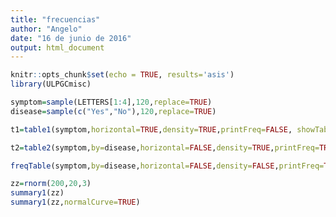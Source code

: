 ```yaml
---
title: "frecuencias"
author: "Angelo"
date: "16 de junio de 2016"
output: html_document
---
```



```r
knitr::opts_chunk$set(echo = TRUE, results='asis')
library(ULPGCmisc)
```

```r
symptom=sample(LETTERS[1:4],120,replace=TRUE)
disease=sample(c("Yes","No"),120,replace=TRUE)

t1=table1(symptom,horizontal=TRUE,density=TRUE,printFreq=FALSE, showTable=TRUE)
```


```r
t2=table2(symptom,by=disease,horizontal=FALSE,density=TRUE,printFreq=TRUE, showTable=TRUE)
```

```r
freqTable(symptom,by=disease,horizontal=FALSE,density=FALSE,printFreq=TRUE, showTable=TRUE)
```

```r
zz=rnorm(200,20,3)
summary1(zz)
summary1(zz,normalCurve=TRUE)
```

